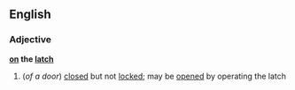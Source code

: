 ==English==
===Adjective===
'''[[on]] the [[latch]]'''
#(''of a door'') [[closed]] but not [[locked]]; may be [[opened]] by operating the latch